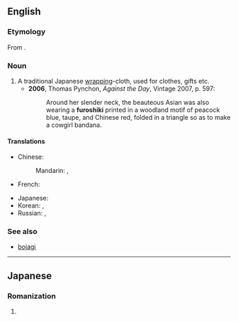 ==English==
{{Wikipedia|Furoshiki}}

===Etymology===
From {{etyl|ja|en}} {{ja-r|風呂%敷|ふろ%しき}}.

===Noun===
{{en-noun|furoshiki}}

# A traditional Japanese [[wrapping]]-cloth, used for clothes, gifts etc.
#* '''2006''', Thomas Pynchon, ''Against the Day'', Vintage 2007, p. 597:
#*: Around her slender neck, the beauteous Asian was also wearing a '''furoshiki''' printed in a woodland motif of peacock blue, taupe, and Chinese red, folded in a triangle so as to make a cowgirl bandana.

====Translations====
{{trans-top|a traditional Japanese wrapping cloth}}
* Chinese:
*: Mandarin: {{t|cmn|包袱布|tr=bāofúbù}}, {{t+|cmn|褓|tr=bǎo}}
* French: {{t+|fr|furoshiki|m}}
{{trans-mid}}
* Japanese: {{t+|ja|風呂敷|tr=ふろしき, furoshiki}}
* Korean: {{t|ko|후로시키}}, {{t+|ko|보자기}}
* Russian: {{t+|ru|фуро́сики|m|f|n}}, {{t+|ru|фуроси́ки|m|f|n}}
{{trans-bottom}}

===See also===
* [[bojagi]]

----

==Japanese==

===Romanization===
{{ja-romaji}}

# {{ja-romanization of|ふろしき}}